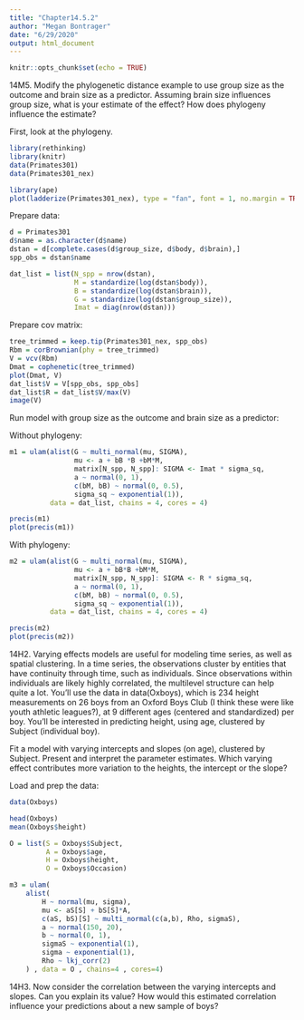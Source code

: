 ```yaml
---
title: "Chapter14.5.2"
author: "Megan Bontrager"
date: "6/29/2020"
output: html_document
---
```


```r
knitr::opts_chunk$set(echo = TRUE)
```

14M5. Modify the phylogenetic distance example to use group size as the outcome and brain size as a predictor. Assuming brain size influences group size, what is your estimate of the effect? How does phylogeny influence the estimate?

First, look at the phylogeny.
```r
library(rethinking)
library(knitr)
data(Primates301)
data(Primates301_nex)

library(ape)
plot(ladderize(Primates301_nex), type = "fan", font = 1, no.margin = TRUE, cex = 0.5,label.offset = 1)

```

Prepare data:

```r
d = Primates301
d$name = as.character(d$name)
dstan = d[complete.cases(d$group_size, d$body, d$brain),]
spp_obs = dstan$name

dat_list = list(N_spp = nrow(dstan),
                M = standardize(log(dstan$body)),
                B = standardize(log(dstan$brain)),
                G = standardize(log(dstan$group_size)),
                Imat = diag(nrow(dstan)))

```

Prepare cov matrix:

```r
tree_trimmed = keep.tip(Primates301_nex, spp_obs)
Rbm = corBrownian(phy = tree_trimmed)
V = vcv(Rbm)
Dmat = cophenetic(tree_trimmed)
plot(Dmat, V)
dat_list$V = V[spp_obs, spp_obs]
dat_list$R = dat_list$V/max(V) 
image(V)
```


Run model with group size as the outcome and brain size as a predictor:

Without phylogeny:

```r
m1 = ulam(alist(G ~ multi_normal(mu, SIGMA),
                mu <- a + bB *B +bM*M,
                matrix[N_spp, N_spp]: SIGMA <- Imat * sigma_sq,
                a ~ normal(0, 1),
                c(bM, bB) ~ normal(0, 0.5),
                sigma_sq ~ exponential(1)),
          data = dat_list, chains = 4, cores = 4)
```


```r
precis(m1)
plot(precis(m1))
```

With phylogeny:

```r
m2 = ulam(alist(G ~ multi_normal(mu, SIGMA),
                mu <- a + bB*B +bM*M,
                matrix[N_spp, N_spp]: SIGMA <- R * sigma_sq,
                a ~ normal(0, 1),
                c(bM, bB) ~ normal(0, 0.5),
                sigma_sq ~ exponential(1)),
          data = dat_list, chains = 4, cores = 4)
```

```r
precis(m2)
plot(precis(m2))
```

14H2. Varying effects models are useful for modeling time series, as well as spatial clustering. In a time series, the observations cluster by entities that have continuity through time, such as individuals. Since observations within individuals are likely highly correlated, the multilevel structure can help quite a lot. You’ll use the data in data(Oxboys), which is 234 height measurements on 26 boys from an Oxford Boys Club (I think these were like youth athletic leagues?), at 9 different ages (centered and standardized) per boy. You’ll be interested in predicting height, using age, clustered by Subject (individual boy).

Fit a model with varying intercepts and slopes (on age), clustered by Subject. Present and interpret the parameter estimates. Which varying effect contributes more variation to the heights, the intercept or the slope?

Load and prep the data:

```r
data(Oxboys)

head(Oxboys)
mean(Oxboys$height)

O = list(S = Oxboys$Subject,
         A = Oxboys$age,
         H = Oxboys$height,
         O = Oxboys$Occasion)
```

```r
m3 = ulam(
    alist(
        H ~ normal(mu, sigma),
        mu <- aS[S] + bS[S]*A,
        c(aS, bS)[S] ~ multi_normal(c(a,b), Rho, sigmaS),
        a ~ normal(150, 20),
        b ~ normal(0, 1),
        sigmaS ~ exponential(1),
        sigma ~ exponential(1),
        Rho ~ lkj_corr(2)
    ) , data = O , chains=4 , cores=4)

```


14H3. Now consider the correlation between the varying intercepts and slopes. Can you explain its value? How would this estimated correlation influence your predictions about a new sample of boys?


